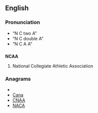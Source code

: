 ==English==
===Pronunciation===
* “N C two A”
* “N C double A”
* “N C A A”

==={{initialism}}===
'''NCAA'''

# {{US}}{{sport}} National Collegiate Athletic Association

===Anagrams===
* {{alphagram|aacn}}
* [[Cana#English|Cana]]
* [[CNAA#English|CNAA]]
* [[NACA#English|NACA]]